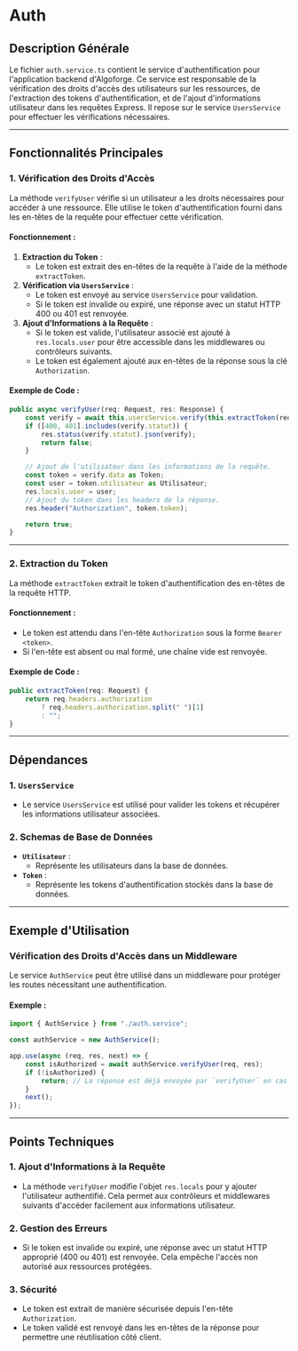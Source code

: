 
# Auth

<GitHubFolderStructure githubUrl="https://github.com/Bing-Chill-inc/Algoforge-main" pathToDisplay="src/back/api/auth" />

## Description Générale

Le fichier `auth.service.ts` contient le service d'authentification pour l'application backend d'Algoforge. Ce service est responsable de la vérification des droits d'accès des utilisateurs sur les ressources, de l'extraction des tokens d'authentification, et de l'ajout d'informations utilisateur dans les requêtes Express. Il repose sur le service `UsersService` pour effectuer les vérifications nécessaires.

---

## Fonctionnalités Principales

### 1. **Vérification des Droits d'Accès**

La méthode `verifyUser` vérifie si un utilisateur a les droits nécessaires pour accéder à une ressource. Elle utilise le token d'authentification fourni dans les en-têtes de la requête pour effectuer cette vérification.

#### Fonctionnement :

1. **Extraction du Token** :
    - Le token est extrait des en-têtes de la requête à l'aide de la méthode `extractToken`.
2. **Vérification via `UsersService`** :
    - Le token est envoyé au service `UsersService` pour validation.
    - Si le token est invalide ou expiré, une réponse avec un statut HTTP 400 ou 401 est renvoyée.
3. **Ajout d'Informations à la Requête** :
    - Si le token est valide, l'utilisateur associé est ajouté à `res.locals.user` pour être accessible dans les middlewares ou contrôleurs suivants.
    - Le token est également ajouté aux en-têtes de la réponse sous la clé `Authorization`.

#### Exemple de Code :

```typescript
public async verifyUser(req: Request, res: Response) {
	const verify = await this.usersService.verify(this.extractToken(req));
	if ([400, 401].includes(verify.statut)) {
		res.status(verify.statut).json(verify);
		return false;
	}

	// Ajout de l'utilisateur dans les informations de la requête.
	const token = verify.data as Token;
	const user = token.utilisateur as Utilisateur;
	res.locals.user = user;
	// Ajout du token dans les headers de la réponse.
	res.header("Authorization", token.token);

	return true;
}
```

---

### 2. **Extraction du Token**

La méthode `extractToken` extrait le token d'authentification des en-têtes de la requête HTTP.

#### Fonctionnement :

-   Le token est attendu dans l'en-tête `Authorization` sous la forme `Bearer <token>`.
-   Si l'en-tête est absent ou mal formé, une chaîne vide est renvoyée.

#### Exemple de Code :

```typescript
public extractToken(req: Request) {
	return req.headers.authorization
		? req.headers.authorization.split(" ")[1]
		: "";
}
```

---

## Dépendances

### 1. **`UsersService`**

-   Le service `UsersService` est utilisé pour valider les tokens et récupérer les informations utilisateur associées.

### 2. **Schemas de Base de Données**

-   **`Utilisateur`** :
    -   Représente les utilisateurs dans la base de données.
-   **`Token`** :
    -   Représente les tokens d'authentification stockés dans la base de données.

---

## Exemple d'Utilisation

### Vérification des Droits d'Accès dans un Middleware

Le service `AuthService` peut être utilisé dans un middleware pour protéger les routes nécessitant une authentification.

#### Exemple :

```typescript
import { AuthService } from "./auth.service";

const authService = new AuthService();

app.use(async (req, res, next) => {
	const isAuthorized = await authService.verifyUser(req, res);
	if (!isAuthorized) {
		return; // La réponse est déjà envoyée par `verifyUser` en cas d'échec.
	}
	next();
});
```

---

## Points Techniques

### 1. **Ajout d'Informations à la Requête**

-   La méthode `verifyUser` modifie l'objet `res.locals` pour y ajouter l'utilisateur authentifié. Cela permet aux contrôleurs et middlewares suivants d'accéder facilement aux informations utilisateur.

### 2. **Gestion des Erreurs**

-   Si le token est invalide ou expiré, une réponse avec un statut HTTP approprié (400 ou 401) est renvoyée. Cela empêche l'accès non autorisé aux ressources protégées.

### 3. **Sécurité**

-   Le token est extrait de manière sécurisée depuis l'en-tête `Authorization`.
-   Le token validé est renvoyé dans les en-têtes de la réponse pour permettre une réutilisation côté client.
